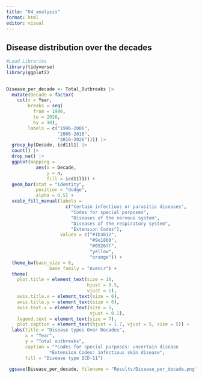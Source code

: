 ```yaml
---
title: "04_analysis"
format: html
editor: visual
---
```


## Disease distribution over the decades 


```r

#Load Libraries
library(tidyverse)
library(ggplot2)
 
```


```r

Disease_per_decade <- Total_Outbreaks |>
  mutate(Decade = factor(
    cut(x = Year,
        breaks = seq(
          from = 1996,
          to = 2026,
          by = 10),
        labels = c("1996-2006",
                   "2006-2016",
                   "2016-2026")))) |>
  group_by(Decade, icd11l1) |>
  count() |>
  drop_na() |> 
  ggplot(mapping =
           aes(x = Decade,
               y = n,
               fill = icd11l1)) +
  geom_bar(stat = "identity",
           position = "dodge",
           alpha = 0.5) +
  scale_fill_manual(labels = 
                      c("Certain infectious or parasitic diseases",
                        "Codes for special purposes",
                        "Diseases of the nervous system",
                        "Diseases of the respiratory system",
                        "Extension Codes"),
                    values = c("#1b3812",
                               "#9e1800",
                               "#0526ff",
                               "yellow",
                               "orange")) +
  theme_bw(base_size = 6,
                base_family = "Avenir") +
  theme(
    plot.title = element_text(size = 10, 
                              hjust = 0.5, 
                              vjust = 1),
    axis.title.x = element_text(size = 6),
    axis.title.y = element_text(size = 6),
    axis.text.x = element_text(size = 5,
                               vjust = 0.1),
    legend.text = element_text(size = 7),
    plot.caption = element_text(hjust = 1.7, vjust = 5, size = 5)) +
  labs(title = "Disease types Over Decades",
       x = "Year",
       y = "Total outbreaks",
       caption = "*Codes for special purposes: uncertain disease
                *Extension Codes: infectious skin disease",
       fill = "Disease type ICD-11") 
 
 ggsave(Disease_per_decade, filename = "Results/Disease_per_decade.png", dpi = 300)
 

```
